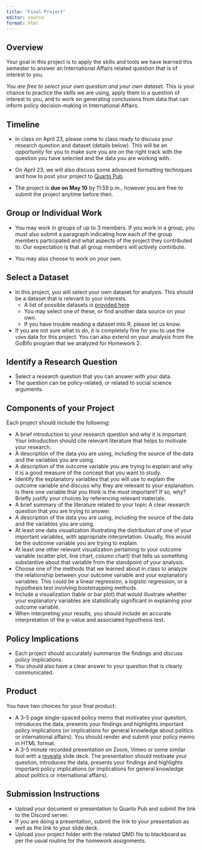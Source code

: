```yaml
---
title: "Final Project"
editor: source
format: html
---
```


## Overview

Your goal in this project is to apply the skills and tools we have learned this semester to answer an International Affairs related question that is of interest to you.

*You are free to select your own question and your own dataset.* This is your chance to practice the skills we are using, apply them to a question of interest to you, and to work on generating conclusions from data that can inform policy decision-making in International Affairs.

## Timeline

- In class on April 23, please come to class ready to discuss your research question and dataset (details below). This will be an opportunity for you to make sure you are on the right track with the question you have selected and the data you are working with.

- On April 23, we will also discuss some advanced formatting techniques and how to post your project to [Quarto Pub](https://quartopub.com/).

- The project is **due on May 10** by 11:59 p.m., however you are free to submit the project anytime before then.

## Group or Individual Work

-   You may work in groups of up to 3 members. If you work in a group, you must also submit a paragraph indicating how each of the group members participated and what aspects of the project they contributed to. Our expectation is that all group members will actively contribute.

-   You may also choose to work on your own.

## Select a Dataset

-   In this project, you will select your own dataset for analysis. This should be a dataset that is relevant to your interests.
    - A list of possible datasets is [provided here](project-datasets.qmd)
    - You may select one of these, or find another data source on your own.
    - If you have trouble reading a dataset into R, please let us know.
-   If you are not sure what to do, it is completely fine for you to use the `vdem` data for this project. You can also extend on your analysis from the GoBifo program that we analyzed for Homework 2.

## Identify a Research Question

-   Select a research question that you can answer with your data.
-   The question can be policy-related, or related to social science arguments.

## Components of your Project

Each project should include the following:

- A brief introduction to your research question and why it is important. Your introduction should cite relevant literature that helps to motivate your research. 
- A description of the data you are using, including the source of the data and the variables you are using.
- A description of the outcome variable you are trying to explain and why it is a good measure of the concept that you want to study.
- Identify the explanatory variables that you will use to explain the outcome variable and discuss why they are relevant to your explanation. Is there one variable that you think is the most important? If so, why? Briefly justify your choices by referencing relevant materials. 
- A brief summary of the literature related to your topic
A clear research question that you are trying to answer.
- A description of the data you are using, including the source of the data and the variables you are using.
- At least one data visualization illustrating the distribution of one of your important variables, with appropriate interpretation. Usually, this would be the outcome variable you are trying to explain.
- At least one other relevant visualization pertaining to your outcome variable (scatter plot, line chart, column chart) that tells us something substantive about that variable from the standpoint of your analysis.
- Choose one of the methods that we learned about in class to analyze the relationship between your outcome variable and your explanatory variables. This could be a linear regression, a logistic regression, or a hypothesis test involving bootstrapping methods.
- Include a visualization (table or bar plot) that would illustrate whether your explanatory variables are statistically significant in explaining your outcome variable.
- When interpreting your results, you should include an accurate interpretation of the p-value and associated hypothesis test.


## Policy Implications

-   Each project should accurately summarize the findings and discuss policy implications.
-   You should also have a clear answer to your question that is clearly communicated.

## Product

You have two choices for your final product:

-   A 3-5 page single-spaced policy memo that motivates your question, introduces the data, presents your findings and highlights important policy implications (or implications for general knowledge about politics or international affairs). You should render and submit your policy memo in HTML format.
-   A 3-5 minute recorded presentation on Zoom, Vimeo or some similar tool with a [revealjs](https://quarto.org/docs/presentations/revealjs/) slide deck. The presentation should motivate your question, introduces the data, presents your findings and highlights important policy implications (or implications for general knowledge about politics or international affairs). 

::: {.callout-important}
## Submission Instructions

- Upload your document or presentation to Quarto Pub and submit the link to the Discord server.
- If you are doing a presentation, submit the link to your presentation as well as the link to your slide deck.
- Upload your project folder with the related QMD file to blackboard as per the usual routine for the homework assignments.
:::
